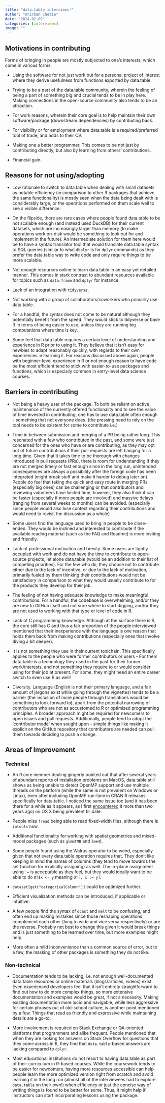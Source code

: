 ```yaml
---
title: "data.table interviews!"
author: "Anirban Chetia"
date: "2024-02-09"
categories: [interviews]
image: ""
---
```


## Motivations in contributing

Forms of bringing in people are mostly subjected to one’s interests, which come in various forms:

- Using the software for not just work but for a personal project of interest where they derive usefulness from functions exported by data.table.

- Trying to be a part of the data.table community, wherein the feeling of being a part of something big and crucial tends to be in play here. Making connections in the open-source community also tends to be an attraction.

- For work reasons, wherein their core goal is to help maintain their own software/package (downstream dependencies) by contributing back.

- For visibility or for employment where data.table is a required/preferred tool of trade, and adds to their CV.

- Making one a better programmer. This comes to be not just by contributing directly, but also by learning from others’ contributions.

- Financial gain.


## Reasons for not using/adopting

- Low rationale to switch to data.table when dealing with small datasets as notable efficiency (in comparison to other R packages that achieve the same functionality) is mostly seen when the data being dealt with is considerably large, or the operations performed on them scale well to see a visible difference.

- On the flipside, there are rare cases where people found data.table to be not scalable enough (and instead used DuckDB) for their current datasets, which are increasingly larger than memory (to make operations work on-disk would be something to look out for and implement in the future). An intermediate solution for them here would be to have a syntax translator tool that would translate data.table syntax to SQL queries (similar to what `dbplyr` is for `dplyr` commands) as they prefer the data.table way to write code and only require things to be more scalable.
 
- Not enough resources online to learn data.table in an easy yet detailed manner. This comes in stark contrast to abundant resources available for topics such as `data.frame` and `dplyr` for instance.

- Lack of an integration with `tidyverse`.

- Not working with a group of collaborators/coworkers who primarily use data.table.

- For a handful, the syntax does not come to be natural although they potentially benefit from the speed. They would stick to tidyverse or base R in terms of being easier to use, unless they are running big computations where time is key. 

- Some feel that data.table requires a certain level of understanding and experience in R prior to using it. They believe that it isn't easy for newbies to adapt reasonably quickly, with regards to their own experiences in learning it. For reasons discussed above again, people with beginner-level experience in R or not enough reason to have code be the most efficient tend to stick with easier-to-use packages and functions, which is especially common in entry-level data science courses.


## Barriers in contributing

- Not being a heavy user of the package. To both be reliant on active maintenance of the currently offered functionality and to see the value of time invested in contributing, one has to use data.table often enough - something that not everyone does. (the pressing need to rely on the tool needs to be existent for some to contribute i.e.)

- Time in between submission and merging of a PR being rather long. This resonated with a few who contributed in the past, and some were just concerned for the ones who have or are contributing, as they may opt out of future contributions if their pull requests are left hanging for a long time. Given that it takes time to be thorough with changes introduced in pull requests (PRs), there is room for understanding if they are not merged timely or fast enough since in the long run, unintended consequences are always a possibility after the foreign code has been integrated (might break stuff and make it harder to debug later on). People do feel that taking the quick and easy route in merging PRs (especially big ones) can be challenging or that contributors and reviewing volunteers have limited time, however, they also think it can be faster (especially if more people are involved) and massive delays (ranging from several weeks to months) can be avoided. (especially since people would also lose context regarding their contributions and would need to revisit the discussion as a whole)

- Some users find the language used to bring in people to be close-ended. They would be inclined and interested to contribute if the available reading material (such as the FAQ and Readme) is more inviting and friendly.

- Lack of professional motivation and brevity. Some users are tightly occupied with work and do not have the time to contribute to open-source projects, let alone data.table (would be an addition to their list of competing priorities). For the few who do, they choose not to contribute either due to the lack of incentive, or due to the lack of motivation, primarily fueled by them thinking their contributions would not be satisfactory in comparison to what they would usually contribute to for the products they develop for their job.
 
- The feeling of not having adequate knowledge to make meaningful contributions. For a handful, the codebase is overwhelming, and/or they are new to GitHub itself and not sure where to start digging, and/or they are not used to working with that type or level of code in R.
  
- Lack of C programming knowledge. Although at the surface there is R, the core still has C and thus a fair proportion of the people interviewed mentioned that their inexperience with the language is one reason that holds them back from making contributions (especially ones that involve diving a bit deeper).

- It is not something they use in their current toolchain. This specifically applies to the people who were former contributors or users - For them data.table is a technology they used in the past for their former work/interests, and not something they require to or would consider using for their job at present. For some, they might need an entire career switch to even use R as well!

- Diversity. Language (English is not their primary language, and a fair amount of jargons exist while going through the vignettes) tends to be a barrier (the inclusion of more people through translations would be something to look forward to), apart from the potential narrowing of contributors who are not as accustomed to R or optimized programming principles. A broader approach might be required for newcomers to open issues and pull requests. Additionally, people tend to adopt the ‘contributor mode’ when sought upon - simple things like making it explicit on the GitHub repository that contributors are needed can pull them towards deciding to push a change.


## Areas of Improvement

### Technical

- An R core member dealing gingerly pointed out that after several years of abundant reports of installation problems on MacOS, data.table still shows as being unable to detect OpenMP support and use multiple threads on the platform (while the same is not prevalent on Windows or Linux), even after including OpenMP run-time in CRAN R releases specifically for data.table. I noticed the same issue too (and it has been there for a while as it appears, as I first [encountered](https://github.com/Anirban166/Mac-Issues/issues/2) it more than two years ago) on OS X being prevalent till date.

- People miss `fread` being able to read fixed-width files, although there is `iotools` now.

- Additional functionality for working with spatial geometries and mixed-model packages (such as `glmmTMB` and `lme4`).

- Some people found using the Walrus operator to be weird, especially given that not every data.table operation requires that. They don't like keeping in mind the names of columns (they tend to move towards the set function for explicitly assigning) as well. The in-place assignment using `:=` is acceptable as they feel, but they would ideally want to be able to do `DT$x <- y` meaning `DT[, x := y]`.

- `dataset[get("categoricalColumn")]` could be optimized further.

- Efficient visualization methods can be introduced, if applicable or intuitive.

- A few people find the syntax of `dcast` and `melt` to be confusing, and often end up making mistakes since those reshaping operations complement each other (long to wide and vice versa respectively) or are the reverse. Probably not best to change this given it would break things and is just something to be learned over time, but more examples might help.

- More often a mild inconvenience than a common source of error, but to a few, the masking of other packages is something they do not like.

### Non-technical

- Documentation tends to be lacking, i.e. not enough well-documented data.table resources or online materials (blogs/articles, videos) exist. Even experienced developers feel that it isn't entirely straightforward to find out how to do more complex things, so more extensive documentation and examples would be great, if not a necessity. Making existing documentation more lucid and navigable, while less aggressive for certain phrases out of old-school culture, is another point mentioned by a few. Things that read as friendly and expressive while maintaining details are a go-to.

- More involvement is required on Stack Exchange or QA-oriented platforms that programmers and alike frequent. People mentioned that when they are looking for answers on Stack Overflow for questions that they come across in R, they find that `data.table`-based answers are lacking compared to `dplyr`.

- Most educational institutions do not resort to having data.table as part of their curriculum in R-based courses. While the coursework tends to be easier for newcomers, having more resources accessible can help people learn the more optimized version right from scratch and avoid learning it in the long run (almost all of the interviewees had to explore `data.table` on their own!) when efficiency or just the concise way of writing things is found to be better for some. Thus, it might help if instructors can start incorporating lessons using the package.
